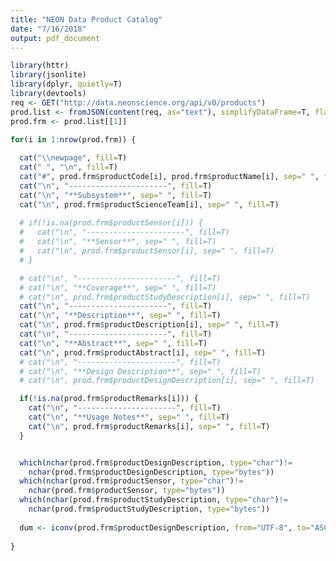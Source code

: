 ```yaml
---
title: "NEON Data Product Catalog"
date: "7/16/2018"
output: pdf_document
---
```


```r

library(httr)
library(jsonlite)
library(dplyr, quietly=T)
library(devtools)
req <- GET("http://data.neonscience.org/api/v0/products")
prod.list <- fromJSON(content(req, as="text"), simplifyDataFrame=T, flatten=T)
prod.frm <- prod.list[[1]]

```

```r

for(i in 1:nrow(prod.frm)) {
  
  cat("\\newpage", fill=T)
  cat(" ", "\n", fill=T)
  cat("#", prod.frm$productCode[i], prod.frm$productName[i], sep=" ", fill=T)
  cat("\n", "----------------------", fill=T)
  cat("\n", "**Subsystem**", sep=" ", fill=T)
  cat("\n", prod.frm$productScienceTeam[i], sep=" ", fill=T)
  
  # if(!is.na(prod.frm$productSensor[i])) {
  #   cat("\n", "----------------------", fill=T)
  #   cat("\n", "**Sensor**", sep=" ", fill=T)
  #   cat("\n", prod.frm$productSensor[i], sep=" ", fill=T)
  # }

  # cat("\n", "----------------------", fill=T)
  # cat("\n", "**Coverage**", sep=" ", fill=T)
  # cat("\n", prod.frm$productStudyDescription[i], sep=" ", fill=T)
  cat("\n", "----------------------", fill=T)
  cat("\n", "**Description**", sep=" ", fill=T)
  cat("\n", prod.frm$productDescription[i], sep=" ", fill=T)
  cat("\n", "----------------------", fill=T)
  cat("\n", "**Abstract**", sep=" ", fill=T)
  cat("\n", prod.frm$productAbstract[i], sep=" ", fill=T)
  # cat("\n", "----------------------", fill=T)
  # cat("\n", "**Design Description**", sep=" ", fill=T)
  # cat("\n", prod.frm$productDesignDescription[i], sep=" ", fill=T)

  if(!is.na(prod.frm$productRemarks[i])) {
    cat("\n", "----------------------", fill=T)
    cat("\n", "**Usage Notes**", sep=" ", fill=T)
    cat("\n", prod.frm$productRemarks[i], sep=" ", fill=T)
  }


  which(nchar(prod.frm$productDesignDescription, type="char")!=
    nchar(prod.frm$productDesignDescription, type="bytes"))
  which(nchar(prod.frm$productSensor, type="char")!=
    nchar(prod.frm$productSensor, type="bytes"))
  which(nchar(prod.frm$productStudyDescription, type="char")!=
    nchar(prod.frm$productStudyDescription, type="bytes"))
  
  dum <- iconv(prod.frm$productDesignDescription, from="UTF-8", to="ASCII")
  
}

```

